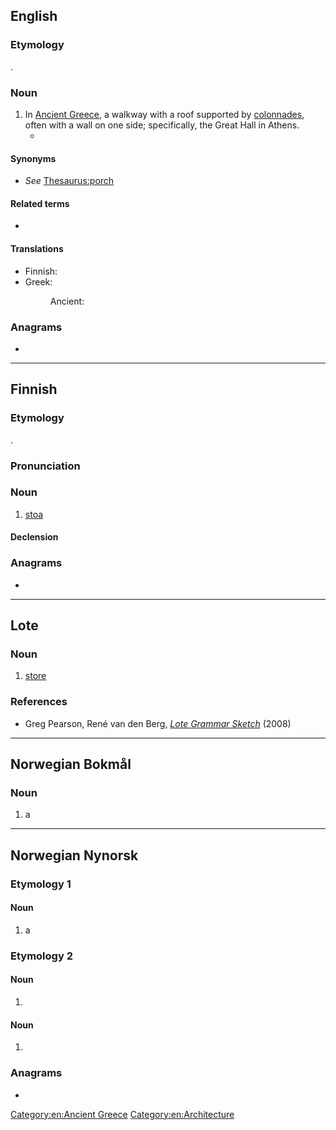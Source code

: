 {{also|støa}}
==English==
{{wikipedia}}

===Etymology===
{{root|en|ine-pro|*steh₂-}}
{{lbor|en|grc|στοά}}.

===Noun===
{{en-noun|stoae|stoæ|stoai|s}}

# In [[Ancient Greece]], a walkway with a roof supported by [[colonnade]]s, often with a wall on one side; specifically, the Great Hall in Athens.
#* {{quote-book|en|year=1990|author=Camille Paglia|authorlink=Camille Paglia|title={{w|Sexual Personae: Art and Decadence from Nefertiti to Emily Dickinson}}|passage=They could not vote, attend the theater, or walk in the '''stoa''' talking philosophy.}}

====Synonyms====
* ''See'' [[Thesaurus:porch]]

====Related terms====
* {{l|en|stoic}}

====Translations====
{{trans-top}}
* Finnish: {{t+|fi|stoa}}
* Greek:
*: Ancient: {{t|grc|στοά|f}}
{{trans-mid}}
{{trans-bottom}}

===Anagrams===
* {{anagrams|en|a=aost|OTAs|SOTA|Sato|Sota|Taos|Tsao|as to|oast|oats|taos|toas|tosa}}

[[Category:en:Ancient Greece]]
[[Category:en:Architecture]]

----

==Finnish==

===Etymology===
{{root|fi|ine-pro|*steh₂-}}
{{lbor|fi|grc|στοά}}.

===Pronunciation===
{{fi-pronunciation}}

===Noun===
{{fi-noun}}

# {{lb|fi|architecture}} [[#English|stoa]]

====Declension====
{{fi-decl-koira|sto|||a}}

===Anagrams===
* {{anagrams|fi|a=aost|Atso|osat|osta|otsa|sato|sota|taos|taso|tosa}}

----

==Lote==

===Noun===
{{head|uvl|noun}}

# [[store]]

===References===
* Greg Pearson, René van den Berg, ''[https://web.archive.org/web/20180625141638/http://www-01.sil.org/pacific/png/pubs/928474523806/Lote_grammar_sketch.pdf#page=81 Lote Grammar Sketch]'' (2008)

----

==Norwegian Bokmål==

===Noun===
{{nb-noun-m1}}

# a {{l|en|stoa}}

----

==Norwegian Nynorsk==

===Etymology 1===

====Noun====
{{nn-noun-m2}}

# a {{l|en|stoa}}

===Etymology 2===
{{nonlemma}}

====Noun====
{{nn-noun-form|f}}

# {{infl of|nn|sto||def|s}}

====Noun====
{{nn-noun-form|n}}

# {{infl of|nn|sto||def|p}}

===Anagrams===
* {{anagrams|nn|a=aost|osta|sota|tosa}}